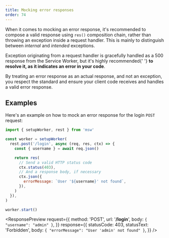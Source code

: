 ```yaml
---
title: Mocking error responses
order: 74
---
```


When it comes to mocking an error response, it's recommended to compose a valid response using `res()` composition chain, rather than throwing an exception inside a request handler. This is mainly to distinguish between _internal_ and _intended_ exceptions.

<Hint mode="warning">
  Exception originating from a request handler is gracefully handled as a 500
  response from the Service Worker, but it's highly recommended{' '}
  <strong>to resolve it, as it indicates an error in your code</strong>.
</Hint>

By treating an error response as an actual response, and not an exception, you respect the standard and ensure your client code receives and handles a valid error response.

## Examples

Here's an example on how to mock an error response for the login `POST` request:

```js showLineNumbers
import { setupWorker, rest } from 'msw'

const worker = setupWorker(
  rest.post('/login', async (req, res, ctx) => {
    const { username } = await req.json()

    return res(
      // Send a valid HTTP status code
      ctx.status(403),
      // And a response body, if necessary
      ctx.json({
        errorMessage: `User '${username}' not found`,
      }),
    )
  }),
)

worker.start()
```

<ResponsePreview
  request={{
    method: 'POST',
    url: '**/login**',
    body: `
{
  "username": "admin"
}
    `,
  }}
  response={{
    statusCode: 403,
    statusText: 'Forbidden',
    body: `
{
  "errorMessage": "User 'admin' not found"
}
    `,
  }}
/>
